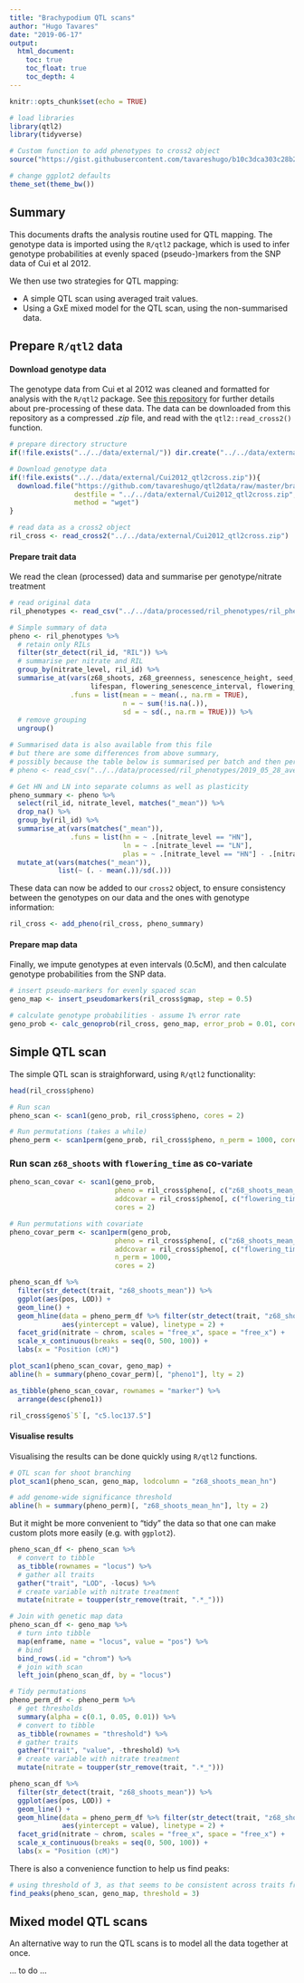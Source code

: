 ```yaml
---
title: "Brachypodium QTL scans"
author: "Hugo Tavares"
date: "2019-06-17"
output:
  html_document:
    toc: true
    toc_float: true
    toc_depth: 4
---
```


```r
knitr::opts_chunk$set(echo = TRUE)
```


```r
# load libraries
library(qtl2)
library(tidyverse)

# Custom function to add phenotypes to cross2 object
source("https://gist.githubusercontent.com/tavareshugo/b10c3dca303c28b2d161e439a6ffcac6/raw/09df841ed6652d578c20efc62243e8a8e9a972f6/add_pheno.R")

# change ggplot2 defaults
theme_set(theme_bw())
```


## Summary

This documents drafts the analysis routine used for QTL mapping. 
The genotype data is imported using the `R/qtl2` package, which is used to infer genotype probabilities at evenly spaced (pseudo-)markers from the SNP data of Cui et al 2012.

We then use two strategies for QTL mapping:

* A simple QTL scan using averaged trait values.
* Using a GxE mixed model for the QTL scan, using the non-summarised data.


## Prepare `R/qtl2` data

#### Download genotype data

The genotype data from Cui et al 2012 was cleaned and formatted for analysis with the `R/qtl2` package. 
See [this repository](https://github.com/tavareshugo/qtl2data/tree/master/brachy_Cui2012) for further details about pre-processing of these data. 
The data can be downloaded from this repository as a compressed _.zip_ file, and read with the `qtl2::read_cross2()` function.

```r
# prepare directory structure
if(!file.exists("../../data/external/")) dir.create("../../data/external", recursive = TRUE)

# Download genotype data
if(!file.exists("../../data/external/Cui2012_qtl2cross.zip")){
  download.file("https://github.com/tavareshugo/qtl2data/raw/master/brachy_Cui2012/Cui2012_qtl2cross.zip",
                destfile = "../../data/external/Cui2012_qtl2cross.zip",
                method = "wget")
}

# read data as a cross2 object
ril_cross <- read_cross2("../../data/external/Cui2012_qtl2cross.zip")
```


#### Prepare trait data

We read the clean (processed) data and summarise per genotype/nitrate treatment

```r
# read original data
ril_phenotypes <- read_csv("../../data/processed/ril_phenotypes/ril_phenotypic_data.csv")

# Simple summary of data
pheno <- ril_phenotypes %>% 
  # retain only RILs
  filter(str_detect(ril_id, "RIL")) %>% 
  # summarise per nitrate and RIL
  group_by(nitrate_level, ril_id) %>% 
  summarise_at(vars(z68_shoots, z68_greenness, senescence_height, seed_weight_g, 
                    lifespan, flowering_senescence_interval, flowering_time),
               .funs = list(mean = ~ mean(., na.rm = TRUE),
                            n = ~ sum(!is.na(.)),
                            sd = ~ sd(., na.rm = TRUE))) %>% 
  # remove grouping
  ungroup()

# Summarised data is also available from this file
# but there are some differences from above summary, 
# possibly because the table below is summarised per batch and then per ril/nitrate?
# pheno <- read_csv("../../data/processed/ril_phenotypes/2019_05_28_averages_RILs.csv")

# Get HN and LN into separate columns as well as plasticity
pheno_summary <- pheno %>%
  select(ril_id, nitrate_level, matches("_mean")) %>%
  drop_na() %>%
  group_by(ril_id) %>%
  summarise_at(vars(matches("_mean")),
               .funs = list(hn = ~ .[nitrate_level == "HN"],
                            ln = ~ .[nitrate_level == "LN"],
                            plas = ~ .[nitrate_level == "HN"] - .[nitrate_level == "LN"])) %>%
  mutate_at(vars(matches("_mean")),
            list(~ (. - mean(.))/sd(.)))
```


These data can now be added to our `cross2` object, to ensure consistency between 
the genotypes on our data and the ones with genotype information:

```r
ril_cross <- add_pheno(ril_cross, pheno_summary)
```


#### Prepare map data

Finally, we impute genotypes at even intervals (0.5cM), and then calculate genotype probabilities from the SNP data.

```r
# insert pseudo-markers for evenly spaced scan
geno_map <- insert_pseudomarkers(ril_cross$gmap, step = 0.5)

# calculate genotype probabilities - assume 1% error rate
geno_prob <- calc_genoprob(ril_cross, geno_map, error_prob = 0.01, cores = 3)
```



## Simple QTL scan

The simple QTL scan is straighforward, using `R/qtl2` functionality:

```r
head(ril_cross$pheno)
```


```r
# Run scan
pheno_scan <- scan1(geno_prob, ril_cross$pheno, cores = 2)

# Run permutations (takes a while)
pheno_perm <- scan1perm(geno_prob, ril_cross$pheno, n_perm = 1000, cores = 3)
```

### Run scan `z68_shoots` with `flowering_time` as co-variate

```r
pheno_scan_covar <- scan1(geno_prob, 
                          pheno = ril_cross$pheno[, c("z68_shoots_mean_hn")], 
                          addcovar = ril_cross$pheno[, c("flowering_time_mean_hn")], 
                          cores = 2)

# Run permutations with covariate
pheno_covar_perm <- scan1perm(geno_prob, 
                          pheno = ril_cross$pheno[, c("z68_shoots_mean_hn")], 
                          addcovar = ril_cross$pheno[, c("flowering_time_mean_hn")], 
                          n_perm = 1000,
                          cores = 2)
```

```r
pheno_scan_df %>% 
  filter(str_detect(trait, "z68_shoots_mean")) %>% 
  ggplot(aes(pos, LOD)) +
  geom_line() +
  geom_hline(data = pheno_perm_df %>% filter(str_detect(trait, "z68_shoots_mean") & threshold == "0.05"),
             aes(yintercept = value), linetype = 2) +
  facet_grid(nitrate ~ chrom, scales = "free_x", space = "free_x") +
  scale_x_continuous(breaks = seq(0, 500, 100)) +
  labs(x = "Position (cM)")
```

```r
plot_scan1(pheno_scan_covar, geno_map) +
abline(h = summary(pheno_covar_perm)[, "pheno1"], lty = 2)

as_tibble(pheno_scan_covar, rownames = "marker") %>%
  arrange(desc(pheno1))

ril_cross$geno$`5`[, "c5.loc137.5"]
```


#### Visualise results

Visualising the results can be done quickly using `R/qtl2` functions.

```r
# QTL scan for shoot branching
plot_scan1(pheno_scan, geno_map, lodcolumn = "z68_shoots_mean_hn")

# add genome-wide significance threshold
abline(h = summary(pheno_perm)[, "z68_shoots_mean_hn"], lty = 2)
```

But it might be more convenient to "tidy" the data so that one can make custom plots more easily (e.g. with `ggplot2`).

```r
pheno_scan_df <- pheno_scan %>% 
  # convert to tibble
  as_tibble(rownames = "locus") %>% 
  # gather all traits
  gather("trait", "LOD", -locus) %>% 
  # create variable with nitrate treatment
  mutate(nitrate = toupper(str_remove(trait, ".*_")))

# Join with genetic map data
pheno_scan_df <- geno_map %>% 
  # turn into tibble
  map(enframe, name = "locus", value = "pos") %>% 
  # bind
  bind_rows(.id = "chrom") %>% 
  # join with scan
  left_join(pheno_scan_df, by = "locus")

# Tidy permutations
pheno_perm_df <- pheno_perm %>% 
  # get thresholds
  summary(alpha = c(0.1, 0.05, 0.01)) %>% 
  # convert to tibble
  as_tibble(rownames = "threshold") %>% 
  # gather traits
  gather("trait", "value", -threshold) %>% 
  # create variable with nitrate treatment
  mutate(nitrate = toupper(str_remove(trait, ".*_")))
```

```r
pheno_scan_df %>% 
  filter(str_detect(trait, "z68_shoots_mean")) %>% 
  ggplot(aes(pos, LOD)) +
  geom_line() +
  geom_hline(data = pheno_perm_df %>% filter(str_detect(trait, "z68_shoots_mean") & threshold == "0.05"),
             aes(yintercept = value), linetype = 2) +
  facet_grid(nitrate ~ chrom, scales = "free_x", space = "free_x") +
  scale_x_continuous(breaks = seq(0, 500, 100)) +
  labs(x = "Position (cM)")
```

There is also a convenience function to help us find peaks:

```r
# using threshold of 3, as that seems to be consistent across traits from permutation test
find_peaks(pheno_scan, geno_map, threshold = 3)
```


## Mixed model QTL scans

An alternative way to run the QTL scans is to model all the data together at once. 

... to do ...